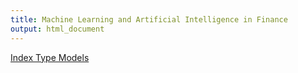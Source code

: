 ```yaml
---
title: Machine Learning and Artificial Intelligence in Finance
output: html_document
---
```


[Index Type Models](https://financial-education.github.io/ML_Index_Models/)
